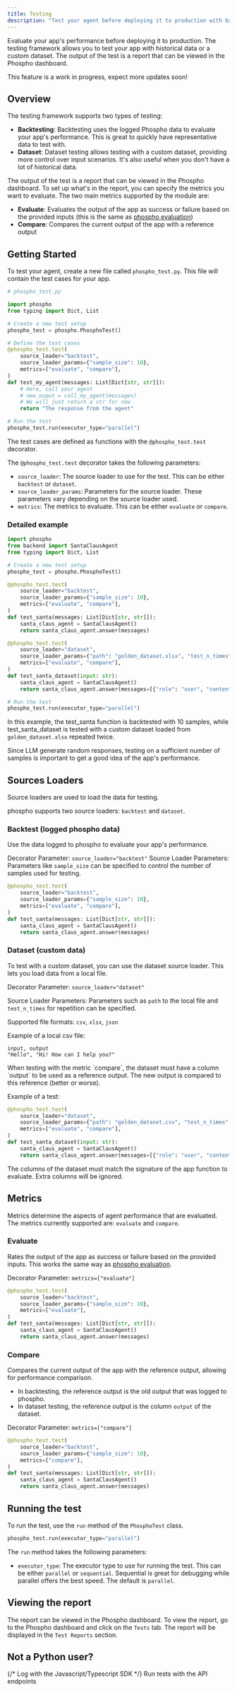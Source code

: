 ```yaml
---
title: Testing
description: "Test your agent before deploying it to production with backtesting and dataset testing"
---
```


Evaluate your app's performance before deploying it to production. The testing framework allows you to test your app with historical data or a custom dataset. The output of the test is a report that can be viewed in the Phospho dashboard.

<Note>This feature is a work in progress, expect more updates soon!</Note>

## Overview

The testing framework supports two types of testing:

- **Backtesting**: Backtesting uses the logged Phospho data to evaluate your app's performance. This is great to quickly have representative data to test with.
- **Dataset**: Dataset testing allows testing with a custom dataset, providing more control over input scenarios. It's also useful when you don't have a lot of historical data.

The output of the test is a report that can be viewed in the Phospho dashboard. To set up what's in the report, you can specify the metrics you want to evaluate. The two main metrics supported by the module are:

- **Evaluate**: Evaluates the output of the app as success or failure based on the provided inputs (this is the same as [phospho evaluation](/features/evaluation))
- **Compare**: Compares the current output of the app with a reference output

## Getting Started

To test your agent, create a new file called `phospho_test.py`. This file will contain the test cases for your app.

```python
# phospho_test.py

import phospho
from typing import Dict, List

# Create a new test setup
phospho_test = phospho.PhosphoTest()

# Define the test cases
@phospho_test.test(
    source_loader="backtest",
    source_loader_params={"sample_size": 10},
    metrics=["evaluate", "compare"],
)
def test_my_agent(messages: List[Dict[str, str]]):
    # Here, call your agent
    # new_ouput = call_my_agent(messages)
    # We will just return a str for now
    return "The response from the agent"

# Run the test
phospho_test.run(executor_type="parallel")
```

The test cases are defined as functions with the `@phospho_test.test` decorator.

The `@phospho_test.test` decorator takes the following parameters:

- `source_loader`: The source loader to use for the test. This can be either `backtest` or `dataset`.
- `source_loader_params`: Parameters for the source loader. These parameters vary depending on the source loader used.
- `metrics`: The metrics to evaluate. This can be either `evaluate` or `compare`.

### Detailed example

```python
import phospho
from backend import SantaClausAgent
from typing import Dict, List

# Create a new test setup
phospho_test = phospho.PhosphoTest()

@phospho_test.test(
    source_loader="backtest",
    source_loader_params={"sample_size": 10},
    metrics=["evaluate", "compare"],
)
def test_santa(messages: List[Dict[str, str]]):
    santa_claus_agent = SantaClausAgent()
    return santa_claus_agent.answer(messages)

@phospho_test.test(
    source_loader="dataset",
    source_loader_params={"path": "golden_dataset.xlsx", "test_n_times": 2},
    metrics=["evaluate", "compare"],
)
def test_santa_dataset(input: str):
    santa_claus_agent = SantaClausAgent()
    return santa_claus_agent.answer(messages=[{"role": "user", "content": input}])

# Run the test
phospho_test.run(executor_type="parallel")
```

In this example, the test_santa function is backtested with 10 samples, while test_santa_dataset is tested with a custom dataset loaded from `golden_dataset.xlsx` repeated twice.

Since LLM generate random responses, testing on a sufficient number of samples is important to get a good idea of the app's performance.

## Sources Loaders

Source loaders are used to load the data for testing.

phospho supports two source loaders: `backtest` and `dataset`.

### Backtest (logged phospho data)

Use the data logged to phospho to evaluate your app's performance.

Decorator Parameter: `source_loader="backtest"`
Source Loader Parameters: Parameters like `sample_size` can be specified to control the number of samples used for testing.

```python
@phospho_test.test(
    source_loader="backtest",
    source_loader_params={"sample_size": 10},
    metrics=["evaluate", "compare"],
)
def test_santa(messages: List[Dict[str, str]]):
    santa_claus_agent = SantaClausAgent()
    return santa_claus_agent.answer(messages)
```

### Dataset (custom data)

To test with a custom dataset, you can use the dataset source loader. This lets you load data from a local file.

Decorator Parameter: `source_loader="dataset"`

Source Loader Parameters: Parameters such as `path` to the local file and `test_n_times` for repetition can be specified.

Supported file formats: `csv`, `xlsx`, `json`

Example of a local csv file:

```
input, output
"Hello", "Hi! How can I help you?"
```

<Note>
  When testing with the metric `compare`, the dataset must have a column
  `output` to be used as a reference output. The new output is compared to this
  reference (better or worse).
</Note>

Example of a test:

```python
@phospho_test.test(
    source_loader="dataset",
    source_loader_params={"path": "golden_dataset.csv", "test_n_times": 2},
    metrics=["evaluate", "compare"],
)
def test_santa_dataset(input: str):
    santa_claus_agent = SantaClausAgent()
    return santa_claus_agent.answer(messages=[{"role": "user", "content": input}])
```

<Note>
  The columns of the dataset must match the signature of the app function to
  evaluate. Extra columns will be ignored.
</Note>

## Metrics

Metrics determine the aspects of agent performance that are evaluated. The metrics currently supported are: `evaluate` and `compare`.

### Evaluate

Rates the output of the app as success or failure based on the provided inputs. This works the same way as [phospho evaluation](/features/evaluation).

Decorator Parameter: `metrics=["evaluate"]`

```python
@phospho_test.test(
    source_loader="backtest",
    source_loader_params={"sample_size": 10},
    metrics=["evaluate"],
)
def test_santa(messages: List[Dict[str, str]]):
    santa_claus_agent = SantaClausAgent()
    return santa_claus_agent.answer(messages)
```

### Compare

Compares the current output of the app with the reference output, allowing for performance comparison.

- In backtesting, the reference output is the old output that was logged to phospho.
- In dataset testing, the reference output is the column `output` of the dataset.

Decorator Parameter: `metrics=["compare"]`

```python
@phospho_test.test(
    source_loader="backtest",
    source_loader_params={"sample_size": 10},
    metrics=["compare"],
)
def test_santa(messages: List[Dict[str, str]]):
    santa_claus_agent = SantaClausAgent()
    return santa_claus_agent.answer(messages)
```

## Running the test

To run the test, use the `run` method of the `PhosphoTest` class.

```python
phospho_test.run(executor_type="parallel")
```

The `run` method takes the following parameters:

- `executor_type`: The executor type to use for running the test. This can be either `parallel` or `sequential`. Sequential is great for debugging while parallel offers the best speed. The default is `parallel`.

## Viewing the report

The report can be viewed in the Phospho dashboard. To view the report, go to the Phospho dashboard and click on the `Tests` tab. The report will be displayed in the `Test Reports` section.

## Not a Python user?

<CardGroup>
  {/* <Card title="Javascript" icon="js" href="javascript">
    Log with the Javascript/Typescript SDK
  </Card> */}
  <Card title="API" icon="webhook" href="api-reference/introduction">
    Run tests with the API endpoints
  </Card>
</CardGroup>
